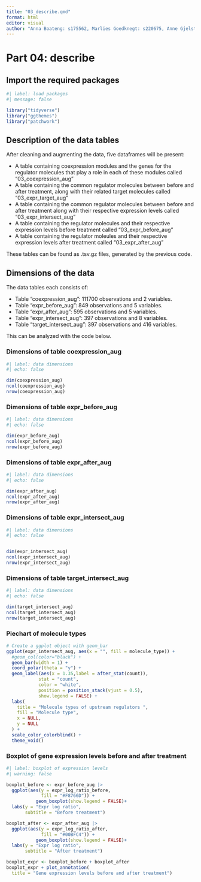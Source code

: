 ```yaml
---
title: "03_describe.qmd"
format: html
editor: visual
author: "Anna Boateng: s175562, Marlies Goedknegt: s220675, Anne Gjelstrup: s194530, Katja Jagd: s185395, Olivia Ronnenberg: s183359"
---
```


# Part 04: describe

## Import the required packages

```r
#| label: load packages
#| message: false

library("tidyverse")
library("ggthemes")
library("patchwork")

```

## Description of the data tables

After cleaning and augmenting the data, five dataframes will be present:

-   A table containing coexpression modules and the genes for the regulator molecules that play a role in each of these modules called "03_coexpression_aug"
-   A table containing the common regulator molecules between before and after treatment, along with their related target molecules called "03_expr_target_aug"
-   A table containing the common regulator molecules between before and after treatment along with their respective expression levels called "03_expr_intersect_aug"
-   A table containing the regulator molecules and their respective expression levels before treatment called "03_expr_before_aug"
-   A table containing the regulator moleules and their respective expression levels after treatment called "03_expr_after_aug"

These tables can be found as .tsv.gz files, generated by the previous code.

## Dimensions of the data

The data tables each consists of:

-   Table "coexpression_aug": 111700 observations and 2 variables.
-   Table "expr_before_aug": 849 observations and 5 variables.
-   Table "expr_after_aug": 595 observations and 5 variables.
-   Table "expr_intersect_aug": 397 observations and 8 variables.
-   Table "target_intersect_aug": 397 observations and 416 variables.

This can be analyzed with the code below.

### Dimensions of table coexpression_aug

```r
#| label: data dimensions
#| echo: false

dim(coexpression_aug)
ncol(coexpression_aug)
nrow(coexpression_aug)
```

### Dimensions of table expr_before_aug

```r

#| label: data dimensions
#| echo: false

dim(expr_before_aug)
ncol(expr_before_aug)
nrow(expr_before_aug)
```

### Dimensions of table expr_after_aug

```r

#| label: data dimensions
#| echo: false

dim(expr_after_aug)
ncol(expr_after_aug)
nrow(expr_after_aug)
```

### Dimensions of table expr_intersect_aug

```r

#| label: data dimensions
#| echo: false


dim(expr_intersect_aug)
ncol(expr_intersect_aug)
nrow(expr_intersect_aug)
```

### Dimensions of table target_intersect_aug

```r

#| label: data dimensions
#| echo: false

dim(target_intersect_aug)
ncol(target_intersect_aug)
nrow(target_intersect_aug)
```


### Piechart of molecule types

```r
# Create a ggplot object with geom_bar
ggplot(expr_intersect_aug, aes(x = "", fill = molecule_type)) +
  #geom_col(color="black") +
  geom_bar(width = 1) +
  coord_polar(theta = "y") +
  geom_label(aes(x = 1.35,label = after_stat(count)), 
            stat = "count", 
            color = "white",
            position = position_stack(vjust = 0.5),
            show.legend = FALSE) +
  labs(
    title = "Molecule types of upstream regulators ",
    fill = "Molecule type",
    x = NULL,
    y = NULL
  ) +
  scale_color_colorblind() + 
  theme_void()
```

### Boxplot of gene expression levels before and after treatment
```r
#| label: boxplot of expression levels 
#| warning: false 

boxplot_before <- expr_before_aug |> 
  ggplot(aes(y = expr_log_ratio_before,
             fill = "#F8766D")) +
           geom_boxplot(show.legend = FALSE)+
  labs(y = "Expr log ratio",
       subtitle = "Before treatment")

boxplot_after <- expr_after_aug |> 
  ggplot(aes(y = expr_log_ratio_after,
             fill = "#00BFC4")) +
           geom_boxplot(show.legend = FALSE)+
  labs(y = "Expr log ratio",
       subtitle = "After treatment")

boxplot_expr <- boxplot_before + boxplot_after
boxplot_expr + plot_annotation(
  title = "Gene expression levels before and after treatment")
```

